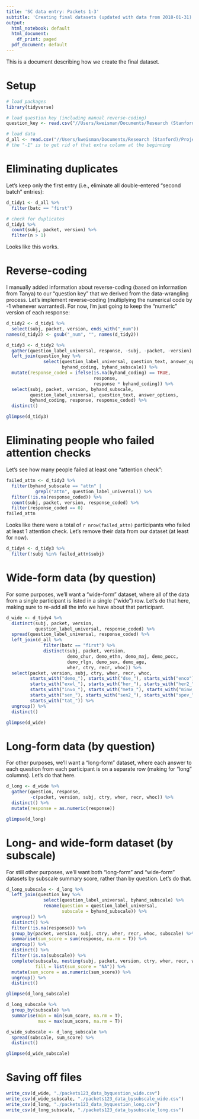 ```yaml
---
title: 'SC data entry: Packets 1-3'
subtitle: 'Creating final datasets (updated with data from 2018-01-31)'
output:
  html_notebook: default
  html_document:
    df_print: paged
  pdf_document: default
---
```


This is a document describing how we create the final dataset.

# Setup

```r
# load packages
library(tidyverse)

# load question key (including manual reverse-coding)
question_key <- read.csv("//Users/kweisman/Documents/Research (Stanford)/Projects/Templeton Grant/DATA WRANGLING/templeton_packets/packets123/packets123_question_key_byhand.csv")

# load data
d_all <- read.csv("//Users/kweisman/Documents/Research (Stanford)/Projects/Templeton Grant/DATA WRANGLING/templeton_packets/packets123/packets123_data.csv")[-1]
# the "-1" is to get rid of that extra column at the beginning
```

# Eliminating duplicates

Let's keep only the first entry (i.e., eliminate all double-entered "second batch" entries):

```r
d_tidy1 <- d_all %>%
  filter(batc == "first")

# check for duplicates
d_tidy1 %>% 
  count(subj, packet, version) %>%
  filter(n > 1)
```

Looks like this works.

# Reverse-coding

I manually added information about reverse-coding (based on information from Tanya) to our "question key" that we derived from the data-wrangling process. Let's implement reverse-coding (multiplying the numerical code by -1 whenever warranted). For now, I'm just going to keep the "numeric" version of each response:

```r
d_tidy2 <- d_tidy1 %>%
  select(subj, packet, version, ends_with("_num"))
names(d_tidy2) <- gsub("_num", "", names(d_tidy2))

d_tidy3 <- d_tidy2 %>% 
  gather(question_label_universal, response, -subj, -packet, -version) %>%
  left_join(question_key %>% 
              select(question_label_universal, question_text, answer_options, 
                     byhand_coding, byhand_subscale)) %>%
  mutate(response_coded = ifelse(is.na(byhand_coding) == TRUE, 
                                 response,
                                 response * byhand_coding)) %>%
  select(subj, packet, version, byhand_subscale, 
         question_label_universal, question_text, answer_options, 
         byhand_coding, response, response_coded) %>%
  distinct()

glimpse(d_tidy3)
```

# Eliminating people who failed attention checks

Let's see how many people failed at least one "attention check":

```r
failed_attn <- d_tidy3 %>%
  filter(byhand_subscale == "attn" | 
           grepl("attn", question_label_universal)) %>%
  filter(!is.na(response_coded)) %>%
  count(subj, packet, version, response_coded) %>%
  filter(response_coded == 0)
failed_attn
```

Looks like there were a total of `r nrow(failed_attn)` participants who failed at least 1 attention check. Let's remove their data from our dataset (at least for now).

```r
d_tidy4 <- d_tidy3 %>%
  filter(!subj %in% failed_attn$subj)
```

# Wide-form data (by question)

For some purposes, we'll want a "wide-form" dataset, where all of the data from a single participant is listed in a single ("wide") row. Let's do that here, making sure to re-add all the info we have about that participant.

```r
d_wide <- d_tidy4 %>%
  distinct(subj, packet, version, 
           question_label_universal, response_coded) %>%
  spread(question_label_universal, response_coded) %>%
  left_join(d_all %>%
              filter(batc == "first") %>%
              distinct(subj, packet, version,
                       demo_chur, demo_ethn, demo_maj, demo_pocc,
                       demo_rlgn, demo_sex, demo_age,
                       wher, ctry, recr, whoc)) %>%
  select(packet, version, subj, ctry, wher, recr, whoc, 
         starts_with("demo_"), starts_with("dse_"), starts_with("enco"),
         starts_with("exwl_"), starts_with("her_"), starts_with("her2_"),
         starts_with("invo_"), starts_with("meta_"), starts_with("minw_"),
         starts_with("sen_"), starts_with("sen2_"), starts_with("spev_"),
         starts_with("tat_")) %>%
  ungroup() %>%
  distinct()

glimpse(d_wide)
```

# Long-form data (by question)

For other purposes, we'll want a "long-form" dataset, where each answer to each question from each participant is on a separate row (making for "long" columns). Let's do that here.

```r
d_long <- d_wide %>%
  gather(question, response, 
         -c(packet, version, subj, ctry, wher, recr, whoc)) %>%
  distinct() %>%
  mutate(response = as.numeric(response))

glimpse(d_long)
```

# Long- and wide-form dataset (by subscale)

For still other purposes, we'll want both "long-form" and "wide-form" datasets by subscale summary score, rather than by question. Let's do that.

```r
d_long_subscale <- d_long %>%
  left_join(question_key %>% 
              select(question_label_universal, byhand_subscale) %>% 
              rename(question = question_label_universal,
                     subscale = byhand_subscale)) %>%
  ungroup() %>%
  distinct() %>%
  filter(!is.na(response)) %>%
  group_by(packet, version, subj, ctry, wher, recr, whoc, subscale) %>%
  summarise(sum_score = sum(response, na.rm = T)) %>%
  ungroup() %>%
  distinct() %>%
  filter(!is.na(subscale)) %>%
  complete(subscale, nesting(subj, packet, version, ctry, wher, recr, whoc), 
           fill = list(sum_score = "NA")) %>%
  mutate(sum_score = as.numeric(sum_score)) %>%
  ungroup() %>%
  distinct()

glimpse(d_long_subscale)

d_long_subscale %>%
  group_by(subscale) %>%
  summarise(min = min(sum_score, na.rm = T),
            max = max(sum_score, na.rm = T))
```

```r
d_wide_subscale <- d_long_subscale %>%
  spread(subscale, sum_score) %>%
  distinct()

glimpse(d_wide_subscale)
```

# Saving off files

```r
write_csv(d_wide, "./packets123_data_byquestion_wide.csv")
write_csv(d_wide_subscale, "./packets123_data_bysubscale_wide.csv")
write_csv(d_long, "./packets123_data_byquestion_long.csv")
write_csv(d_long_subscale, "./packets123_data_bysubscale_long.csv")
```


